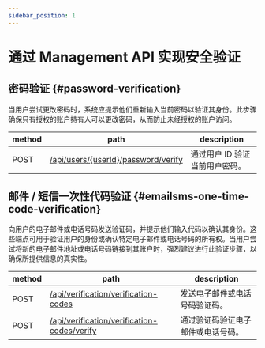 ```yaml
---
sidebar_position: 1
---
```


# 通过 Management API 实现安全验证

## 密码验证 \{#password-verification}

当用户尝试更改密码时，系统应提示他们重新输入当前密码以验证其身份。此步骤确保只有授权的账户持有人可以更改密码，从而防止未经授权的账户访问。

| method | path                                                                                                     | description                    |
| ------ | -------------------------------------------------------------------------------------------------------- | ------------------------------ |
| POST   | [/api/users/\{userId\}/password/verify](https://openapi.logto.io/operation/operation-verifyuserpassword) | 通过用户 ID 验证当前用户密码。 |

## 邮件 / 短信一次性代码验证 \{#emailsms-one-time-code-verification}

向用户的电子邮件或电话号码发送验证码，并提示他们输入代码以确认其身份。这些端点可用于验证用户的身份或确认特定电子邮件或电话号码的所有权。当用户尝试将新的电子邮件地址或电话号码链接到其账户时，强烈建议进行此验证步骤，以确保所提供信息的真实性。

| method | path                                                                                                               | description                        |
| ------ | ------------------------------------------------------------------------------------------------------------------ | ---------------------------------- |
| POST   | [/api/verification/verification-codes](https://openapi.logto.io/operation/operation-createverificationcode)        | 发送电子邮件或电话号码验证码。     |
| POST   | [/api/verification/verification-codes/verify](https://openapi.logto.io/operation/operation-verifyverificationcode) | 通过验证码验证电子邮件或电话号码。 |
